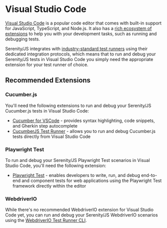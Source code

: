 # Visual Studio Code

[Visual Studio Code](https://code.visualstudio.com/) is a popular code editor that comes with built-in support for JavaScript, TypeScript, and Node.js.
It also has a [rich ecosystem of extensions](https://marketplace.visualstudio.com/vscode) to help you with your development tasks, such as running and debugging tests.

Serenity/JS integrates with [industry-standard test runners](/handbook/test-runners/) using their dedicated integration protocols,
which means that to run and debug your Serenity/JS tests in Visual Studio Code you simply need the appropriate extension for your test runner of choice.

## Recommended Extensions

### Cucumber.js

You'll need the following extensions to run and debug your Serenity/JS Cucumber.js tests in Visual Studio Code:
- [Cucumber for VSCode](https://marketplace.visualstudio.com/items?itemName=CucumberOpen.cucumber-official) - provides syntax highlighting, code snippets, and Gherkin step autocomplete
- [CucumberJS Test Runner](https://marketplace.visualstudio.com/items?itemName=balrog994.cucumber-test-runner) - allows you to run and debug Cucumber.js tests directly from Visual Studio Code

### Playwright Test

To run and debug your Serenity/JS Playwright Test scenarios in Visual Studio Code, you'll need the following extension:
- [Playwright Test](https://marketplace.visualstudio.com/items?itemName=ms-playwright.playwright) - enables developers to write, run, and debug end-to-end and component tests for web applications using the Playwright Test framework directly within the editor


### WebdriverIO

While there's no recommended WebdriverIO extension for Visual Studio Code yet, you can run and debug your Serenity/JS WebdriverIO scenarios using the [WebdriverIO Test Runner CLI](https://webdriver.io/docs/testrunner).
